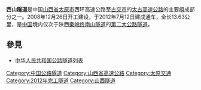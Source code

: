 {{unreferenced|time=2014-06-08T01:19:13+00:00}}
{{Infobox tunnel
|name         = 西山隧道
|image        = 
|caption      = 
|location     = {{CHN}}[[山西省|山西省]][[太原市|太原市]]
|coordinates  = 
|route        = 
|status       = 使用中
|start        = 
|end          = 
|owner        = 
|cost         = 
|designer     = 
|builder      = 
|method       = 
|startwork    = 2008年12月26日
|complete     = 
|open         = 2012年7月12日
|close        = 
|operator     = 
|traffic      = 
|toll         = 是
|vpd          =
|length       = {{convert|13654|m|mi|2}}
|lanes        = 双向四车道
|speed        = 
|hielevation  = 
|lowelevation = 
|depth        = 
|height       = 
|width        = 
|diameter     = 
|grade        = 
}}
'''西山隧道'''是中国[[山西省|山西省]][[太原市|太原市]]西环高速公路至[[古交市|古交市]]的[[太古高速公路|太古高速公路]]的主要组成部分之一。2008年12月26日开工建设，于2012年7月12日建成通车，全长13.63公里，是[[中国|中国]]境内仅次于陕西[[秦岭终南山隧道|秦岭终南山隧道]]的[[中华人民共和国公路隧道列表|第二大公路隧道]]。

== 參見 ==
* [[中华人民共和国公路隧道列表|中华人民共和国公路隧道列表]]

[[Category:中国公路隧道|Category:中国公路隧道]]
[[Category:山西省高速公路|Category:山西省高速公路]]
[[Category:太原交通|Category:太原交通]]
[[Category:2012年完工隧道|Category:2012年完工隧道]]
[[Category:山西隧道|Category:山西隧道]]